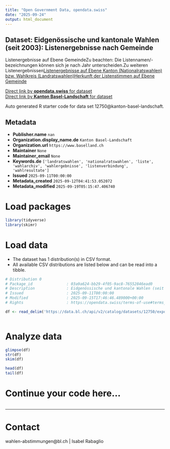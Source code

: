 ```yaml
---
title: "Open Government Data, opendata.swiss"
date: "2025-09-24"
output: html_document
---
```


## Dataset: Eidgenössische und kantonale Wahlen (seit 2003): Listenergebnisse nach Gemeinde

Listenergebnisse auf Ebene GemeindeZu beachten: Die Listennamen/-bezeichnungen können sich je nach Jahr unterscheiden.Zu weiteren Listenergebnissen[Listenergebnisse auf Ebene Kanton (Nationalratswahlen) bzw. Wahlkreis (Landratswahlen)](https://data.bl.ch/explore/dataset/12740)[Herkunft der Listenstimmen auf Ebene Gemeinde](https://data.bl.ch/explore/dataset/12760)

[Direct link by **opendata.swiss** for dataset](https://opendata.swiss/de/dataset/eidgenossische-und-kantonale-wahlen-seit-2003-listenergebnisse-nach-gemeinde)<br>
[Direct link by **Kanton Basel-Landschaft** for dataset](https://data.bl.ch/explore/dataset/12750/)

Auto generated R starter code for data set 12750@kanton-basel-landschaft.

## Metadata

- **Publisher.name** `nan`
- **Organization.display_name.de** `Kanton Basel-Landschaft`
- **Organization.url** `https://www.baselland.ch`
- **Maintainer** `None`
- **Maintainer_email** `None`
- **Keywords.de** `['landratswahlen', 'nationalratswahlen', 'liste', 'wahlarchiv', 'wahlergebnisse', 'listenverbindung', 'wahlresultate']`
- **Issued** `2025-09-11T00:00:00`
- **Metadata_created** `2025-09-12T04:41:53.052072`
- **Metadata_modified** `2025-09-19T05:15:47.406740`


# Load packages

```r

library(tidyverse)
library(skimr)

```

# Load data

-   The dataset has 1 distribution(s) in CSV format.
-   All available CSV distributions are listed below and can be read into a tibble.

```r

# Distribution 0
# Package_id               : 03a9a624-bb29-4f05-9ac8-76552846ead0
# Description              : Eidgenössische und kantonale Wahlen (seit 2003): Listenergebnisse nach Gemeinde (csv)
# Issued                   : 2025-09-11T00:00:00
# Modified                 : 2025-09-15T17:46:46.489000+00:00
# Rights                   : https://opendata.swiss/terms-of-use#terms_by

df <- read_delim('https://data.bl.ch/api/v2/catalog/datasets/12750/exports/csv?use_labels=true')



```

# Analyze data

```r

glimpse(df)
str(df)
skim(df)

head(df)
tail(df)

```

# Continue your code here...

```r

```

------------------------------------------------------------------------

# Contact

wahlen-abstimmungen@bl.ch | Isabel Rabaglio
